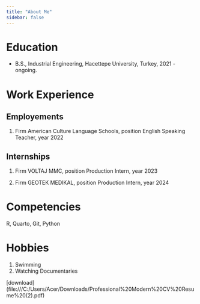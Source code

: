 ```yaml
---
title: "About Me"
sidebar: false 
---
```


# Education

-   B.S., Industrial Engineering, Hacettepe University, Turkey, 2021 - ongoing.

# Work Experience

## Employements

1.  Firm American Culture Language Schools, position English Speaking Teacher, year 2022


## Internships

1.  Firm VOLTAJ MMC, position Production Intern, year 2023

2.  Firm GEOTEK MEDIKAL, position Production Intern, year 2024


# Competencies

R, Quarto, Git, Python

# Hobbies
1. Swimming
2. Watching Documentaries

[download] (file:///C:/Users/Acer/Downloads/Professional%20Modern%20CV%20Resume%20(2).pdf)
